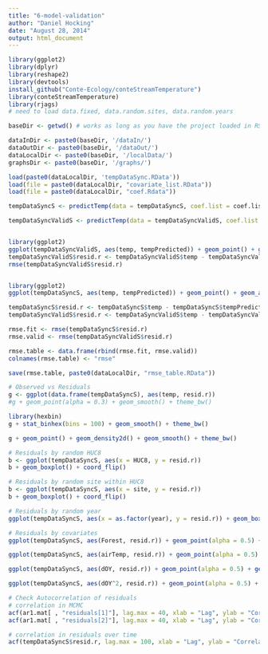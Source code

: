 ```yaml
---
title: "6-model-validation"
author: "Daniel Hocking"
date: "August 28, 2014"
output: html_document
---
```


```r
library(ggplot2)
library(dplyr)
library(reshape2)
library(devtools)
install_github("Conte-Ecology/conteStreamTemperature")
library(conteStreamTemperature)
library(rjags)
# need to load data.fixed, data.random.sites, data.random.years

baseDir <- getwd() # works as long as you have the project loaded in RStudio - does not work for kniting

dataInDir <- paste0(baseDir, '/dataIn/')
dataOutDir <- paste0(baseDir, '/dataOut/')
dataLocalDir <- paste0(baseDir, '/localData/')
graphsDir <- paste0(baseDir, '/graphs/')

load(paste0(dataLocalDir, 'tempDataSync.RData'))
load(file = paste0(dataLocalDir, "covariate_list.RData"))
load(file = paste0(dataLocalDir, "coef.Rdata"))

```


```r
tempDataSyncS <- predictTemp(data = tempDataSyncS, coef.list = coef.list, cov.list = cov.list)

tempDataSyncValidS <- predictTemp(data = tempDataSyncValidS, coef.list = coef.list, cov.list = cov.list)


library(ggplot2)
ggplot(tempDataSyncValidS, aes(temp, tempPredicted)) + geom_point() + geom_abline(aes(1,1), colour = 'blue')
tempDataSyncValidS$resid.r <- tempDataSyncValidS$temp - tempDataSyncValidS$tempPredicted
rmse(tempDataSyncValidS$resid.r)


library(ggplot2)
ggplot(tempDataSyncS, aes(temp, tempPredicted)) + geom_point() + geom_abline(aes(1,1), colour = 'blue')

tempDataSyncS$resid.r <- tempDataSyncS$temp - tempDataSyncS$tempPredicted
tempDataSyncValidS$resid.r <- tempDataSyncValidS$temp - tempDataSyncValidS$tempPredicted

rmse.fit <- rmse(tempDataSyncS$resid.r)
rmse.valid <- rmse(tempDataSyncValidS$resid.r)

rmse.table <- data.frame(rbind(rmse.fit, rmse.valid))
colnames(rmse.table) <- "rmse"

save(rmse.table, paste0(dataLocalDir, "rmse_table.RData"))

```

```r

# Observed vs Residuals
g <- ggplot(data.frame(tempDataSyncS), aes(temp, resid.r)) 
#g + geom_point(alpha = 0.3) + geom_smooth() + theme_bw()

library(hexbin)
g + stat_binhex(bins = 100) + geom_smooth() + theme_bw()

g + geom_point() + geom_density2d() + geom_smooth() + theme_bw()

# Residuals by random HUC8
b <- ggplot(tempDataSyncS, aes(x = HUC8, y = resid.r))
b + geom_boxplot() + coord_flip()

# Residuals by random site within HUC8
b <- ggplot(tempDataSyncS, aes(x = site, y = resid.r))
b + geom_boxplot() + coord_flip()

# Residuals by random year
ggplot(tempDataSyncS, aes(x = as.factor(year), y = resid.r)) + geom_boxplot() + coord_flip()

# Residuals by covariates
ggplot(tempDataSyncS, aes(Forest, resid.r)) + geom_point(alpha = 0.5) + geom_smooth() + theme_bw()

ggplot(tempDataSyncS, aes(airTemp, resid.r)) + geom_point(alpha = 0.5) + geom_smooth() + theme_bw()

ggplot(tempDataSyncS, aes(dOY, resid.r)) + geom_point(alpha = 0.5) + geom_smooth() + theme_bw()

ggplot(tempDataSyncS, aes(dOY^2, resid.r)) + geom_point(alpha = 0.5) + geom_smooth() + theme_bw()

# Check Autocorrelation of residuals
# correlation in MCMC
acf(ar1.mat[ , "residuals[1]"], lag.max = 40, xlab = "Lag", ylab = "Correlation", main = "")
acf(ar1.mat[ , "residuals[2]"], lag.max = 40, xlab = "Lag", ylab = "Correlation", main = "")

# correlation in residuals over time 
acf(tempDataSyncS$resid.r, lag.max = 100, xlab = "Lag", ylab = "Correlation", main = "", na.action = na.omit) # not perfect but better than for non-AR model

```

